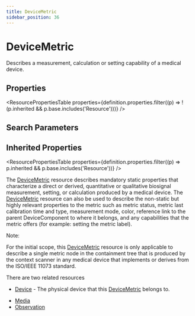 ```yaml
---
title: DeviceMetric
sidebar_position: 36
---
```


# DeviceMetric

Describes a measurement, calculation or setting capability of a medical device.

<Tabs queryString="intro-section">
<TabItem value="schema" label="Schema" default>


## Properties


<ResourcePropertiesTable properties={definition.properties.filter((p) => !(p.inherited && p.base.includes('Resource')))} />

## Search Parameters

<SearchParamsTable searchParams={definition.searchParameters} />

## Inherited Properties

<ResourcePropertiesTable properties={definition.properties.filter((p) => p.inherited && p.base.includes('Resource'))} />

</TabItem>
  <TabItem value="usage" label="Usage">
    <div> <a name="scope"></a>  <p> The <a href="/docs/api/fhir/resources/devicemetric">DeviceMetric</a> resource describes mandatory static properties that characterize a direct or derived, quantitative or qualitative biosignal measurement, setting, or calculation produced by a medical device.  The <a href="/docs/api/fhir/resources/devicemetric">DeviceMetric</a> resource can also be used to describe the non-static but highly relevant properties to the metric such as metric status, metric last calibration time and type, measurement mode, color, reference link to the parent DeviceComponent to where it belongs, and any capabilities that the metric offers (for example: setting the metric label). </p> <p> Note: </p> <p> For the initial scope, this <a href="/docs/api/fhir/resources/devicemetric">DeviceMetric</a> resource is only applicable to describe a single metric node in the containment tree that is produced by the context scanner in any medical device that implements or derives from the ISO/IEEE 11073 standard. </p> </div>
    </TabItem>
  <TabItem value="relationships" label="Relationships">
    <div> <a name="bnr"></a>  <p> There are two related resources </p> <ul>  <li><a href="/docs/api/fhir/resources/device">Device</a>  - The physical device that this <a href="/docs/api/fhir/resources/devicemetric">DeviceMetric</a> belongs to.</li> </ul>  </div>
    </TabItem>
  
  <TabItem value="referencedBy" label="Referenced By">
    <ul><li><a href="/docs/api/fhir/resources/media">Media</a></li>
<li><a href="/docs/api/fhir/resources/observation">Observation</a></li></ul>
    </TabItem>

</Tabs>
